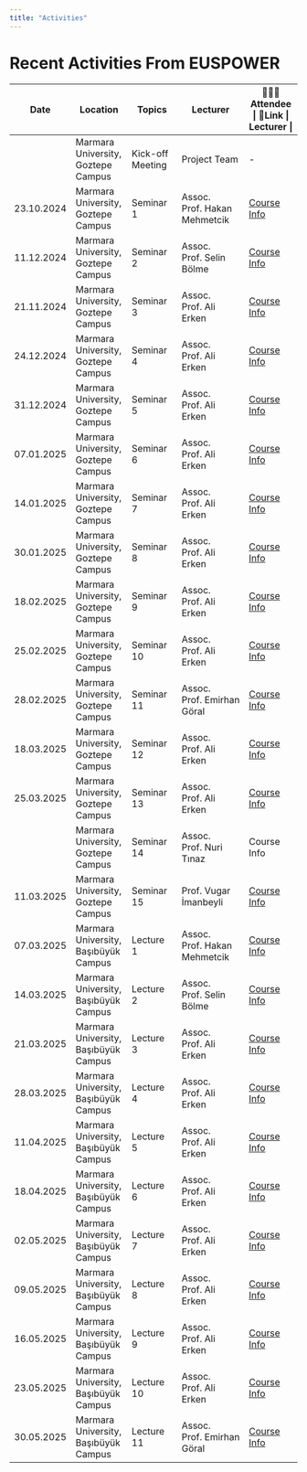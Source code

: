 ```yaml
---
title: "Activities"
---
```


# Recent Activities From EUSPOWER

| Date | Location | Topics | Lecturer | 🧑‍🤝‍🧑Attendee \| 🔗Link \| Lecturer \| |
|---------------|---------------|---------------|---------------|---------------|
|  | Marmara University, Goztepe Campus | Kick-off Meeting | Project Team | \- |
| 23.10.2024 | Marmara University, Goztepe Campus | Seminar 1 | Assoc. Prof. Hakan Mehmetcik | [Course Info](Lecture/Lecture1.html#/title-slide) |
| 11.12.2024 | Marmara University, Goztepe Campus | Seminar 2 | Assoc. Prof. Selin Bölme | [Course Info](Lecture/Lecture2.html#/title-slide) |
| 21.11.2024 | Marmara University, Goztepe Campus | Seminar 3 | Assoc. Prof. Ali Erken | [Course Info](Lecture/Seminar3.html#/title-slide) |
| 24.12.2024 | Marmara University, Goztepe Campus | Seminar 4 | Assoc. Prof. Ali Erken | [Course Info](Lecture/Lecture4.html#/1) |
| 31.12.2024 | Marmara University, Goztepe Campus | Seminar 5 | Assoc. Prof. Ali Erken | [Course Info](Lecture/Lecture5.html#/section) |
| 07.01.2025 | Marmara University, Goztepe Campus | Seminar 6 | Assoc. Prof. Ali Erken | [Course Info](Lecture/Lecture6.html#/title-slide) |
| 14.01.2025 | Marmara University, Goztepe Campus | Seminar 7 | Assoc. Prof. Ali Erken | [Course Info](Lecture/Seminar7.html#/title-slide) |
| 30.01.2025 | Marmara University, Goztepe Campus | Seminar 8 | Assoc. Prof. Ali Erken | [Course Info](Lecture/Seminar8.html#/title-slide) |
| 18.02.2025 | Marmara University, Goztepe Campus | Seminar 9 | Assoc. Prof. Ali Erken | [Course Info](Lecture/Lecture9.html#/section-1) |
| 25.02.2025 | Marmara University, Goztepe Campus | Seminar 10 | Assoc. Prof. Ali Erken | [Course Info](Lecture/Lecture10.html#/title-slide) |
| 28.02.2025 | Marmara University, Goztepe Campus | Seminar 11 | Assoc. Prof. Emirhan Göral | [Course Info](Lecture/Lecture11.html#/title-slide) |
| 18.03.2025 | Marmara University, Goztepe Campus | Seminar 12 | Assoc. Prof. Ali Erken | [Course Info](Lecture/Lecture12.html#/title-slide) |
| 25.03.2025 | Marmara University, Goztepe Campus | Seminar 13 | Assoc. Prof. Ali Erken | [Course Info](Lecture/Seminar13.html#/section) |
|  | Marmara University, Goztepe Campus | Seminar 14 | Assoc. Prof. Nuri Tınaz | Course Info |
| 11.03.2025 | Marmara University, Goztepe Campus | Seminar 15 | Prof. Vugar İmanbeyli | [Course Info](Lecture/Lecture12.html#/title-slide) |
| 07.03.2025 | Marmara University, Başıbüyük Campus | Lecture 1 | Assoc. Prof. Hakan Mehmetcik | [Course Info](Lecture/Lecture1.html#/title-slide) |
| 14.03.2025 | Marmara University, Başıbüyük Campus | Lecture 2 | Assoc. Prof. Selin Bölme | [Course Info](Lecture/Lecture2.html#/title-slide) |
| 21.03.2025 | Marmara University, Başıbüyük Campus | Lecture 3 | Assoc. Prof. Ali Erken | [Course Info](Lecture/Lecture3.html#/title-slide) |
| 28.03.2025 | Marmara University, Başıbüyük Campus | Lecture 4 | Assoc. Prof. Ali Erken | [Course Info](Lecture/Lecture4.html#/title-slide) |
| 11.04.2025 | Marmara University, Başıbüyük Campus | Lecture 5 | Assoc. Prof. Ali Erken | [Course Info](Lecture/Lecture5.html#/title-slide) |
| 18.04.2025 | Marmara University, Başıbüyük Campus | Lecture 6 | Assoc. Prof. Ali Erken | [Course Info](Lecture/Lecture6.html#/title-slide) |
| 02.05.2025 | Marmara University, Başıbüyük Campus | Lecture 7 | Assoc. Prof. Ali Erken | [Course Info](Lecture/Lecture7.html#/title-slide) |
| 09.05.2025 | Marmara University, Başıbüyük Campus | Lecture 8 | Assoc. Prof. Ali Erken | [Course Info](Lecture/Lecture8.html#/title-slide) |
| 16.05.2025 | Marmara University, Başıbüyük Campus | Lecture 9 | Assoc. Prof. Ali Erken | [Course Info](Lecture/Lecture9.html#/title-slide) |
| 23.05.2025 | Marmara University, Başıbüyük Campus | Lecture 10 | Assoc. Prof. Ali Erken | [Course Info](Lecture/Lecture10.html#/title-slide) |
| 30.05.2025 | Marmara University, Başıbüyük Campus | Lecture 11 | Assoc. Prof. Emirhan Göral | [Course Info](Lecture/Lecture11.html#/title-slide) |
